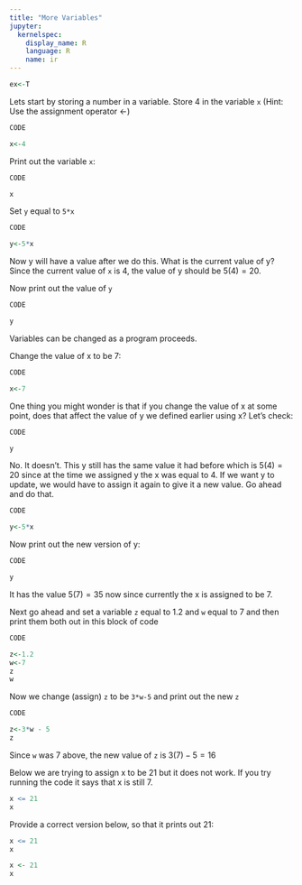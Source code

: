 ```yaml
---
title: "More Variables"
jupyter:
  kernelspec:
    display_name: R
    language: R
    name: ir
---
```


```r
ex<-T
```

Lets start by storing a number in a variable. Store 4 in the variable `x` (Hint: Use the assignment operator <-)

```r
CODE
```
```r
x<-4
```

Print out the variable `x`:

```r
CODE
```
```r
x
```

Set `y` equal to `5*x`
```r
CODE
```
```r
y<-5*x
```
Now y will have a value after we do this. What is the current value of y? Since the current value of `x` is 4, the value of y should be $5(4)=20$. 

Now print out the value of `y`
```r
CODE
```
```r
y
```

Variables can be changed as a program proceeds.

Change the value of x to be 7: 

```r
CODE
```
```r
x<-7
```

One thing you might wonder is that if you change the value of x at some point, does that affect the value of y we defined earlier using x? Let's check:
```r
CODE
```
```r
y
```

No. It doesn't. This y still has the same value it had before which is $5(4) = 20$ since at the time we assigned y the x was equal to 4. 
If we want y to update, we would have to assign it again to give it a new value. Go ahead and do that.

```r
CODE
```
```r
y<-5*x
```

Now print out the new version of y:

```r
CODE
```
```r
y
```
It has the value $5(7) = 35$ now since currently the x is assigned to be 7. 

Next go ahead and set a variable `z` equal to 1.2 and `w` equal to 7 and then print them both out in this block of code

```r
CODE
```
```r
z<-1.2
w<-7
z
w
```

Now we change (assign) `z` to be `3*w-5` and print out the new `z`  
```r
CODE
```
```r
z<-3*w - 5 
z
```
Since `w` was 7 above, the new value of `z` is $3(7)-5 = 16$

Below we are trying to assign x to be 21 but it does not work. If you try running the code it says that x is still 7.

```r
x <= 21
x
```

Provide a correct version below, so that it prints out 21:

```r
x <= 21
x
```
```r
x <- 21
x
```


